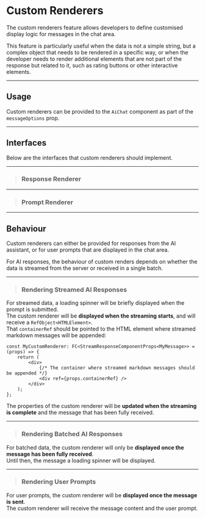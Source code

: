 




# Custom Renderers

The custom renderers feature allows developers to define customised display logic for messages in the chat area.

This feature is particularly useful when the data is not a simple string, but a complex object that needs to be rendered
in a specific way, or when the developer needs to render additional elements that are not part of the response
but related to it, such as rating buttons or other interactive elements.

<PlatformSelector reactJs={ReactJs} javascript={JavaScript}/>

---

## Usage

Custom renderers can be provided to the `AiChat` component as part of the `messageOptions` prop.

<PlatformSection reactJs={ConfigReactJs} javascript={ConfigJavaScript}/>

---

## Interfaces

Below are the interfaces that custom renderers should implement.

---

> ### Response Renderer

<PlatformSelector reactJs={ResponseInterfaceReactJs} javascript={ResponseInterfaceJavaScript}/>

---

> ### Prompt Renderer

<PlatformSelector reactJs={PromptInterfaceReactJs} javascript={PromptInterfaceJavaScript}/>

---

## Behaviour

Custom renderers can either be provided for responses from the AI assistant, or for user prompts that are displayed
in the chat area.

For AI responses, the behaviour of custom renders depends on whether the data is streamed from the server or received
in a single batch.

---

> ### Rendering Streamed AI Responses

For streamed data, a loading spinner will be briefly displayed when the prompt is submitted.<br />
The custom renderer will be **displayed when the streaming starts**, and will receive a `RefObject<HTMLElement>`.<br />
That `containerRef` should be pointed to the HTML element where streamed markdown messages will be appended:

```tsx
const MyCustomRenderer: FC<StreamResponseComponentProps<MyMessage>> = (props) => {
    return (
        <div>
            {/* The container where streamed markdown messages should be appended */}
            <div ref={props.containerRef} />
        </div>
    );
};
```

The properties of the custom renderer will be **updated when the streaming is complete** and the message that has been
fully received.

---

> ### Rendering Batched AI Responses

For batched data, the custom renderer will only be **displayed once the message has been fully received**.<br />
Until then, the message a loading spinner will be displayed.

---

> ### Rendering User Prompts

For user prompts, the custom renderer will be **displayed once the message is sent**.<br />
The custom renderer will receive the message content and the user prompt.

